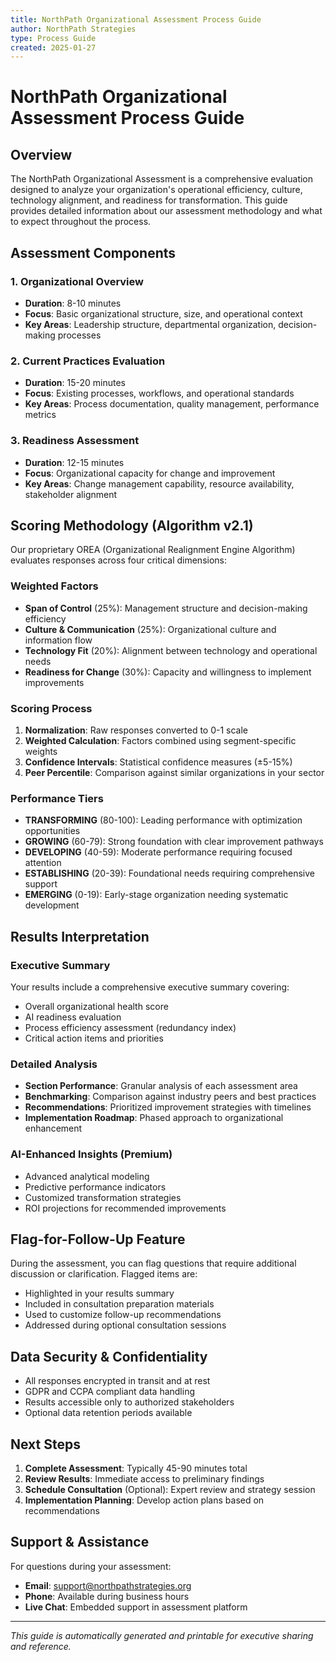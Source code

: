 ```yaml
---
title: NorthPath Organizational Assessment Process Guide
author: NorthPath Strategies
type: Process Guide
created: 2025-01-27
---
```


# NorthPath Organizational Assessment Process Guide

## Overview

The NorthPath Organizational Assessment is a comprehensive evaluation designed to analyze your organization's operational efficiency, culture, technology alignment, and readiness for transformation. This guide provides detailed information about our assessment methodology and what to expect throughout the process.

## Assessment Components

### 1. Organizational Overview
- **Duration**: 8-10 minutes
- **Focus**: Basic organizational structure, size, and operational context
- **Key Areas**: Leadership structure, departmental organization, decision-making processes

### 2. Current Practices Evaluation
- **Duration**: 15-20 minutes  
- **Focus**: Existing processes, workflows, and operational standards
- **Key Areas**: Process documentation, quality management, performance metrics

### 3. Readiness Assessment
- **Duration**: 12-15 minutes
- **Focus**: Organizational capacity for change and improvement
- **Key Areas**: Change management capability, resource availability, stakeholder alignment

## Scoring Methodology (Algorithm v2.1)

Our proprietary OREA (Organizational Realignment Engine Algorithm) evaluates responses across four critical dimensions:

### Weighted Factors
- **Span of Control** (25%): Management structure and decision-making efficiency
- **Culture & Communication** (25%): Organizational culture and information flow
- **Technology Fit** (20%): Alignment between technology and operational needs
- **Readiness for Change** (30%): Capacity and willingness to implement improvements

### Scoring Process
1. **Normalization**: Raw responses converted to 0-1 scale
2. **Weighted Calculation**: Factors combined using segment-specific weights
3. **Confidence Intervals**: Statistical confidence measures (±5-15%)
4. **Peer Percentile**: Comparison against similar organizations in your sector

### Performance Tiers
- **TRANSFORMING** (80-100): Leading performance with optimization opportunities
- **GROWING** (60-79): Strong foundation with clear improvement pathways  
- **DEVELOPING** (40-59): Moderate performance requiring focused attention
- **ESTABLISHING** (20-39): Foundational needs requiring comprehensive support
- **EMERGING** (0-19): Early-stage organization needing systematic development

## Results Interpretation

### Executive Summary
Your results include a comprehensive executive summary covering:
- Overall organizational health score
- AI readiness evaluation
- Process efficiency assessment (redundancy index)
- Critical action items and priorities

### Detailed Analysis
- **Section Performance**: Granular analysis of each assessment area
- **Benchmarking**: Comparison against industry peers and best practices
- **Recommendations**: Prioritized improvement strategies with timelines
- **Implementation Roadmap**: Phased approach to organizational enhancement

### AI-Enhanced Insights (Premium)
- Advanced analytical modeling
- Predictive performance indicators
- Customized transformation strategies
- ROI projections for recommended improvements

## Flag-for-Follow-Up Feature

During the assessment, you can flag questions that require additional discussion or clarification. Flagged items are:
- Highlighted in your results summary
- Included in consultation preparation materials
- Used to customize follow-up recommendations
- Addressed during optional consultation sessions

## Data Security & Confidentiality

- All responses encrypted in transit and at rest
- GDPR and CCPA compliant data handling
- Results accessible only to authorized stakeholders
- Optional data retention periods available

## Next Steps

1. **Complete Assessment**: Typically 45-90 minutes total
2. **Review Results**: Immediate access to preliminary findings
3. **Schedule Consultation** (Optional): Expert review and strategy session
4. **Implementation Planning**: Develop action plans based on recommendations

## Support & Assistance

For questions during your assessment:
- **Email**: support@northpathstrategies.org
- **Phone**: Available during business hours
- **Live Chat**: Embedded support in assessment platform

---

*This guide is automatically generated and printable for executive sharing and reference.*
